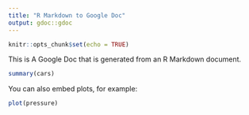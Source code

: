 ```yaml
---
title: "R Markdown to Google Doc"
output: gdoc::gdoc
---
```


```r
knitr::opts_chunk$set(echo = TRUE)
```

This is A Google Doc that is generated from an  R Markdown document.

```r
summary(cars)
```

You can also embed plots, for example:

```r
plot(pressure)
```
